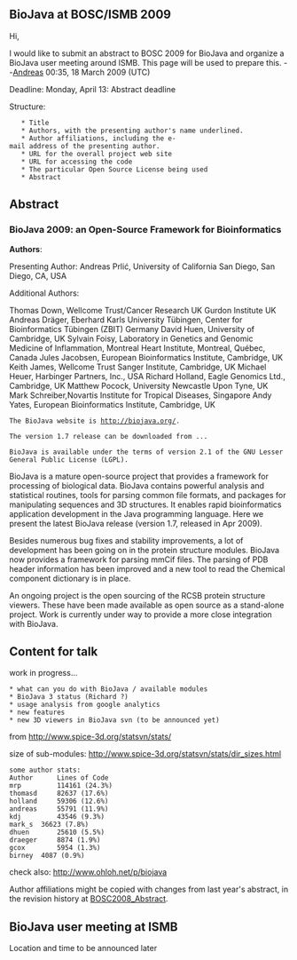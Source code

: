 == BioJava at BOSC/ISMB 2009 ==

Hi,

I would like to submit an abstract to BOSC 2009 for BioJava and organize a BioJava user meeting around ISMB. This page will be used to prepare this.
--[[User:Andreas|Andreas]] 00:35, 18 March 2009 (UTC)

Deadline:
Monday, April 13: Abstract deadline

Structure:

    * Title
    * Authors, with the presenting author's name underlined.
    * Author affiliations, including the e-mail address of the presenting author.
    * URL for the overall project web site
    * URL for accessing the code
    * The particular Open Source License being used 
    * Abstract


== Abstract ==
=== BioJava 2009:  an Open-Source Framework for Bioinformatics===

'''Authors''':

Presenting Author: 
Andreas Prlić, University of California San Diego, San Diego, CA, USA

Additional Authors:

Thomas Down, Wellcome Trust/Cancer Research UK Gurdon Institute UK
Andreas Dräger, Eberhard Karls University Tübingen, Center for Bioinformatics Tübingen (ZBIT) Germany
David Huen, University of Cambridge, UK
Sylvain Foisy, Laboratory in Genetics and Genomic Medicine of Inflammation, Montreal Heart Institute, Montreal, Québec, Canada
Jules Jacobsen, European Bioinformatics Institute, Cambridge, UK
Keith James, Wellcome Trust Sanger Institute, Cambridge, UK
Michael Heuer, Harbinger Partners, Inc., USA 
Richard Holland, Eagle Genomics Ltd., Cambridge, UK
Matthew Pocock, University Newcastle Upon Tyne, UK
Mark Schreiber,Novartis Institute for Tropical Diseases, Singapore 
Andy Yates, European Bioinformatics Institute, Cambridge, UK


 The BioJava website is http://biojava.org/. 

 The version 1.7 release can be downloaded from ...

 BioJava is available under the terms of version 2.1 of the GNU Lesser General Public License (LGPL).

BioJava is a mature open-source project that provides a framework for processing of biological data. BioJava contains powerful analysis and statistical routines, tools for parsing common file formats, and packages for manipulating sequences and 3D structures. It enables rapid bioinformatics application development in the Java programming language. Here we present the latest BioJava release (version 1.7, released in Apr 2009).

Besides numerous bug fixes and stability improvements, a lot of development has been going on in the protein structure modules. BioJava now provides a  framework for parsing mmCif files. The parsing of PDB header information has been improved and a new tool to read the Chemical component dictionary is in place. 

An ongoing project is the open sourcing of the RCSB protein structure viewers. These have been made available as open source as a stand-alone project. Work is currently under way to provide a more close integration with BioJava.

==Content for talk==

work in progress...

 * what can you do with BioJava / available modules
 * BioJava 3 status (Richard ?) 
 * usage analysis from google analytics
 * new features
 * new 3D viewers in BioJava svn (to be announced yet)



from [http://www.spice-3d.org/statsvn/stats/ http://www.spice-3d.org/statsvn/stats/]

size of sub-modules:
[http://www.spice-3d.org/statsvn/stats/dir_sizes.html http://www.spice-3d.org/statsvn/stats/dir_sizes.html]

<pre>
some author stats:
Author  	Lines of Code
mrp 		114161 (24.3%)
thomasd 	82637 (17.6%)
holland 	59306 (12.6%)
andreas 	55791 (11.9%)
kdj 		43546 (9.3%)
mark_s 	36623 (7.8%)
dhuen 		25610 (5.5%)
draeger 	8874 (1.9%)
gcox 		5954 (1.3%)
birney 	4087 (0.9%)
</pre>

check also: http://www.ohloh.net/p/biojava

Author affiliations might be copied with changes from last year's abstract, in the revision history at [[BOSC2008_Abstract]].

== BioJava user meeting at ISMB ==

Location and time to be announced later